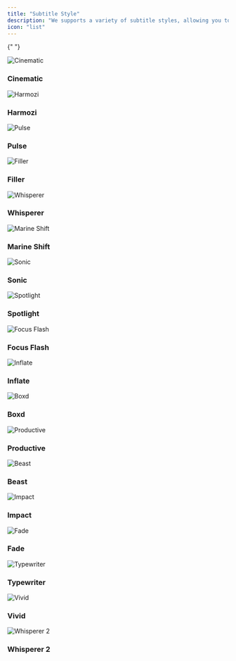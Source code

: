 ```yaml
---
title: "Subtitle Style"
description: "We supports a variety of subtitle styles, allowing you to customize the appearance of subtitles in your videos. This flexibility enables you to create subtitles that match your video's aesthetic or align with specific themes."
icon: "list"
---
```


<div
  style={{
    display: "flex",
    flexWrap: "wrap",
    gap: "12px",
  }}
>

{" "}

<div style={{ textAlign: "center" }}>
  <img
    src="https://d4up8b6dpeb61.cloudfront.net/gifs/cinematic.gif"
    alt="Cinematic"
    style={{
      width: "100%",
      maxWidth: "170px",
      borderRadius: "12px",
      margin: "0",
      padding: "0",
    }}
  />
  <h3 style={{ marginTop: "5px", paddingTop: "0" }}>Cinematic</h3>
</div>
<div style={{ textAlign: "center" }}>
  <img
    src="https://d4up8b6dpeb61.cloudfront.net/gifs/harmozi.gif"
    alt="Harmozi"
    style={{
      width: "100%",
      maxWidth: "170px",
      borderRadius: "12px",
      margin: "0",
      padding: "0",
    }}
  />
  <h3 style={{ marginTop: "5px", paddingTop: "0" }}>Harmozi</h3>
</div>
<div style={{ textAlign: "center" }}>
  <img
    src="https://d4up8b6dpeb61.cloudfront.net/gifs/pulse.gif"
    alt="Pulse"
    style={{
      width: "100%",
      maxWidth: "170px",
      borderRadius: "12px",
      margin: "0",
      padding: "0",
    }}
  />
  <h3 style={{ marginTop: "5px", paddingTop: "0" }}>Pulse</h3>
</div>
<div style={{ textAlign: "center" }}>
  <img
    src="https://d4up8b6dpeb61.cloudfront.net/gifs/filler.gif"
    alt="Filler"
    style={{
      width: "100%",
      maxWidth: "170px",
      borderRadius: "12px",
      margin: "0",
      padding: "0",
    }}
  />
  <h3 style={{ marginTop: "5px", paddingTop: "0" }}>Filler</h3>
</div>
<div style={{ textAlign: "center" }}>
  <img
    src="https://d4up8b6dpeb61.cloudfront.net/gifs/whisperer.gif"
    alt="Whisperer"
    style={{
      width: "100%",
      maxWidth: "170px",
      borderRadius: "12px",
      margin: "0",
      padding: "0",
    }}
  />
  <h3 style={{ marginTop: "5px", paddingTop: "0" }}>Whisperer</h3>
</div>
<div style={{ textAlign: "center" }}>
  <img
    src="https://d4up8b6dpeb61.cloudfront.net/gifs/marineShift.gif"
    alt="Marine Shift"
    style={{
      width: "100%",
      maxWidth: "170px",
      borderRadius: "12px",
      margin: "0",
      padding: "0",
    }}
  />
  <h3 style={{ marginTop: "5px", paddingTop: "0" }}>Marine Shift</h3>
</div>
<div style={{ textAlign: "center" }}>
  <img
    src="https://d4up8b6dpeb61.cloudfront.net/gifs/sonic.gif"
    alt="Sonic"
    style={{
      width: "100%",
      maxWidth: "170px",
      borderRadius: "12px",
      margin: "0",
      padding: "0",
    }}
  />
  <h3 style={{ marginTop: "5px", paddingTop: "0" }}>Sonic</h3>
</div>
<div style={{ textAlign: "center" }}>
  <img
    src="https://d4up8b6dpeb61.cloudfront.net/gifs/spotlight.gif"
    alt="Spotlight"
    style={{
      width: "100%",
      maxWidth: "170px",
      borderRadius: "12px",
      margin: "0",
      padding: "0",
    }}
  />
  <h3 style={{ marginTop: "5px", paddingTop: "0" }}>Spotlight</h3>
</div>
<div style={{ textAlign: "center" }}>
  <img
    src="https://d4up8b6dpeb61.cloudfront.net/gifs/focusFlash.gif"
    alt="Focus Flash"
    style={{
      width: "100%",
      maxWidth: "170px",
      borderRadius: "12px",
      margin: "0",
      padding: "0",
    }}
  />
  <h3 style={{ marginTop: "5px", paddingTop: "0" }}>Focus Flash</h3>
</div>
<div style={{ textAlign: "center" }}>
  <img
    src="https://d4up8b6dpeb61.cloudfront.net/gifs/inflate.gif"
    alt="Inflate"
    style={{
      width: "100%",
      maxWidth: "170px",
      borderRadius: "12px",
      margin: "0",
      padding: "0",
    }}
  />
  <h3 style={{ marginTop: "5px", paddingTop: "0" }}>Inflate</h3>
</div>
<div style={{ textAlign: "center" }}>
  <img
    src="https://d4up8b6dpeb61.cloudfront.net/gifs/boxd.gif"
    alt="Boxd"
    style={{
      width: "100%",
      maxWidth: "170px",
      borderRadius: "12px",
      margin: "0",
      padding: "0",
    }}
  />
  <h3 style={{ marginTop: "5px", paddingTop: "0" }}>Boxd</h3>
</div>
<div style={{ textAlign: "center" }}>
  <img
    src="https://d4up8b6dpeb61.cloudfront.net/gifs/productive.gif"
    alt="Productive"
    style={{
      width: "100%",
      maxWidth: "170px",
      borderRadius: "12px",
      margin: "0",
      padding: "0",
    }}
  />
  <h3 style={{ marginTop: "5px", paddingTop: "0" }}>Productive</h3>
</div>
<div style={{ textAlign: "center" }}>
  <img
    src="https://d4up8b6dpeb61.cloudfront.net/gifs/beast.gif"
    alt="Beast"
    style={{
      width: "100%",
      maxWidth: "170px",
      borderRadius: "12px",
      margin: "0",
      padding: "0",
    }}
  />
  <h3 style={{ marginTop: "5px", paddingTop: "0" }}>Beast</h3>
</div>
<div style={{ textAlign: "center" }}>
  <img
    src="https://d4up8b6dpeb61.cloudfront.net/gifs/impact.gif"
    alt="Impact"
    style={{
      width: "100%",
      maxWidth: "170px",
      borderRadius: "12px",
      margin: "0",
      padding: "0",
    }}
  />
  <h3 style={{ marginTop: "5px", paddingTop: "0" }}>Impact</h3>
</div>
<div style={{ textAlign: "center" }}>
  <img
    src="https://d4up8b6dpeb61.cloudfront.net/gifs/fade.gif"
    alt="Fade"
    style={{
      width: "100%",
      maxWidth: "170px",
      borderRadius: "12px",
      margin: "0",
      padding: "0",
    }}
  />
  <h3 style={{ marginTop: "5px", paddingTop: "0" }}>Fade</h3>
</div>
<div style={{ textAlign: "center" }}>
  <img
    src="https://d4up8b6dpeb61.cloudfront.net/gifs/typewriter.gif"
    alt="Typewriter"
    style={{
      width: "100%",
      maxWidth: "170px",
      borderRadius: "12px",
      margin: "0",
      padding: "0",
    }}
  />
  <h3 style={{ marginTop: "5px", paddingTop: "0" }}>Typewriter</h3>
</div>

  <div style={{ textAlign: "center" }}>
    <img
      src="https://d4up8b6dpeb61.cloudfront.net/gifs/vivid.gif"
      alt="Vivid"
      style={{
        width: "100%",
        maxWidth: "170px",
        borderRadius: "12px",
        margin: "0",
        padding: "0",
      }}
    />
    <h3 style={{ marginTop: "5px", paddingTop: "0" }}>Vivid</h3>
  </div>
  <div style={{ textAlign: "center" }}>
    <img
      src="https://d4up8b6dpeb61.cloudfront.net/gifs/whisperer_2.gif"
      alt="Whisperer 2"
      style={{
        width: "100%",
        maxWidth: "170px",
        borderRadius: "12px",
        margin: "0",
        padding: "0",
      }}
    />
    <h3 style={{ marginTop: "5px", paddingTop: "0" }}>Whisperer 2</h3>
  </div>
</div>
